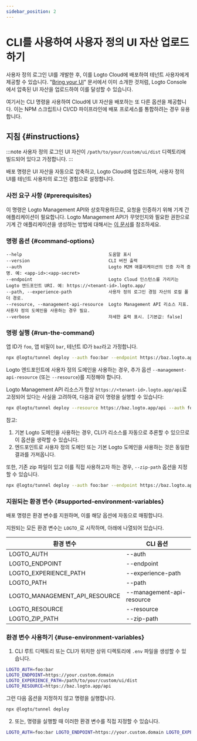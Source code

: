 ```yaml
---
sidebar_position: 2
---
```


# CLI를 사용하여 사용자 정의 UI 자산 업로드하기

사용자 정의 로그인 UI를 개발한 후, 이를 Logto Cloud에 배포하여 테넌트 사용자에게 제공할 수 있습니다. "[Bring your UI](/customization/bring-your-ui/)" 문서에서 이미 소개한 것처럼, Logto Console에서 압축된 UI 자산을 업로드하여 이를 달성할 수 있습니다.

여기서는 CLI 명령을 사용하여 Cloud에 UI 자산을 배포하는 또 다른 옵션을 제공합니다. 이는 NPM 스크립트나 CI/CD 파이프라인에 배포 프로세스를 통합하려는 경우 유용합니다.

## 지침 \{#instructions}

:::note
사용자 정의 로그인 UI 자산이 `/path/to/your/custom/ui/dist` 디렉토리에 빌드되어 있다고 가정합니다.
:::

배포 명령은 UI 자산을 자동으로 압축하고, Logto Cloud에 업로드하며, 사용자 정의 UI를 테넌트 사용자의 로그인 경험으로 설정합니다.

### 사전 요구 사항 \{#prerequisites}

이 명령은 Logto Management API와 상호작용하므로, 요청을 인증하기 위해 기계 간 애플리케이션이 필요합니다. Logto Management API가 무엇인지와 필요한 권한으로 기계 간 애플리케이션을 생성하는 방법에 대해서는 [이 문서](/integrate-logto/interact-with-management-api/)를 참조하세요.

### 명령 옵션 \{#command-options}

```
--help                                 도움말 표시
--version                              CLI 버전 출력
--auth                                 Logto M2M 애플리케이션의 인증 자격 증명. 예: <app-id>:<app-secret>
--endpoint                             Logto Cloud 인스턴스를 가리키는 Logto 엔드포인트 URI. 예: https://<tenant-id>.logto.app/
--path, --experience-path              사용자 정의 로그인 경험 자산의 로컬 폴더 경로.
--resource, --management-api-resource  Logto Management API 리소스 지표. 사용자 정의 도메인을 사용하는 경우 필요.
--verbose                              자세한 출력 표시. [기본값: false]
```

### 명령 실행 \{#run-the-command}

앱 ID가 `foo`, 앱 비밀이 `bar`, 테넌트 ID가 `baz`라고 가정합니다.

```bash
npx @logto/tunnel deploy --auth foo:bar --endpoint https://baz.logto.app --experience-path /path/to/your/custom/ui/dist
```

Logto 엔드포인트에 사용자 정의 도메인을 사용하는 경우, 추가 옵션 `--management-api-resource` (또는 `--resource`)를 지정해야 합니다.

Logto Management API 리소스가 항상 `https://<tenant-id>.logto.app/api`로 고정되어 있다는 사실을 고려하여, 다음과 같이 명령을 실행할 수 있습니다:

```bash
npx @logto/tunnel deploy --resource https://baz.logto.app/api --auth foo:bar --endpoint https://your.custom.domain --experience-path /path/to/your/custom/ui/dist
```

참고:

1. 기본 Logto 도메인을 사용하는 경우, CLI가 리소스를 자동으로 추론할 수 있으므로 이 옵션을 생략할 수 있습니다.
2. 엔드포인트로 사용자 정의 도메인 또는 기본 Logto 도메인을 사용하는 것은 동일한 결과를 가져옵니다.

또한, 기존 zip 파일이 있고 이를 직접 사용하고자 하는 경우, `--zip-path` 옵션을 지정할 수 있습니다.

```bash
npx @logto/tunnel deploy --auth foo:bar --endpoint https://baz.logto.app --zip-path /path/to/your/custom/ui/dist.zip
```

### 지원되는 환경 변수 \{#supported-environment-variables}

배포 명령은 환경 변수를 지원하며, 이를 해당 옵션에 자동으로 매핑합니다.

지원되는 모든 환경 변수는 `LOGTO_`로 시작하며, 아래에 나열되어 있습니다.

| 환경 변수                     | CLI 옵션                  |
| ----------------------------- | ------------------------- |
| LOGTO_AUTH                    | --auth                    |
| LOGTO_ENDPOINT                | --endpoint                |
| LOGTO_EXPERIENCE_PATH         | --experience-path         |
| LOGTO_PATH                    | --path                    |
| LOGTO_MANAGEMENT_API_RESOURCE | --management-api-resource |
| LOGTO_RESOURCE                | --resource                |
| LOGTO_ZIP_PATH                | --zip-path                |

### 환경 변수 사용하기 \{#use-environment-variables}

1. CLI 루트 디렉토리 또는 CLI가 위치한 상위 디렉토리에 `.env` 파일을 생성할 수 있습니다.

```bash title=".env"
LOGTO_AUTH=foo:bar
LOGTO_ENDPOINT=https://your.custom.domain
LOGTO_EXPERIENCE_PATH=/path/to/your/custom/ui/dist
LOGTO_RESOURCE=https://baz.logto.app/api
```

그런 다음 옵션을 지정하지 않고 명령을 실행합니다.

```bash
npx @logto/tunnel deploy
```

2. 또는, 명령을 실행할 때 이러한 환경 변수를 직접 지정할 수 있습니다.

```bash
LOGTO_AUTH=foo:bar LOGTO_ENDPOINT=https://your.custom.domain LOGTO_EXPERIENCE_PATH=/path/to/your/custom/ui/dist LOGTO_RESOURCE=https://baz.logto.app/api npx @logto/tunnel deploy
```
